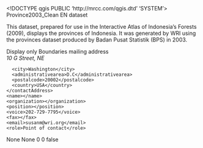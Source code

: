 <!DOCTYPE qgis PUBLIC 'http://mrcc.com/qgis.dtd' 'SYSTEM'>
<qgis version="3.28.0-Firenze">
  <identifier>Province2003_Clean</identifier>
  <parentidentifier></parentidentifier>
  <language>EN</language>
  <type>dataset</type>
  <title>Province2003_Clean</title>
  <abstract>This dataset, prepared for use in the Interactive Atlas of Indonesia's Forests (2009), displays the provinces of Indonesia. It was generated by WRI using the provinces dataset produced by Badan Pusat Statistik (BPS) in 2003.

Display only</abstract>
  <keywords vocabulary="gmd:topicCategory">
    <keyword>Boundaries</keyword>
  </keywords>
  <contact>
    <contactAddress>
      <type>mailing address</type>
      <address>10 G Street, NE</address>
      <city>Washington</city>
      <administrativearea>D.C</administrativearea>
      <postalcode>20002</postalcode>
      <country>USA</country>
    </contactAddress>
    <name></name>
    <organization></organization>
    <position></position>
    <voice>202-729-7795</voice>
    <fax></fax>
    <email>susanm@wri.org</email>
    <role>Point of contact</role>
  </contact>
  <links>
    <link format="" mimeType="" name="Shapefile" description="" size="" url="file://\\GISLB\C$\AtlasIndo\Data\Boundaries\Province2003_Clean.shp" type="Local Area Network"/>
  </links>
  <fees></fees>
  <constraints type="Access">None</constraints>
  <rights>None</rights>
  <encoding></encoding>
  <crs>
    <spatialrefsys nativeFormat="Wkt">
      <wkt></wkt>
      <proj4></proj4>
      <srsid>0</srsid>
      <srid>0</srid>
      <authid></authid>
      <description></description>
      <projectionacronym></projectionacronym>
      <ellipsoidacronym></ellipsoidacronym>
      <geographicflag>false</geographicflag>
    </spatialrefsys>
  </crs>
  <extent>
    <spatial minx="95.05965399999999477" maxx="141.00718699999998762" maxy="5.9068839999999998" crs="EPSG:4326" maxz="0" dimensions="2" miny="-10.99740700000000082" minz="0"/>
  </extent>
</qgis>
